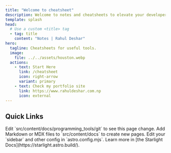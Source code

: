 ```yaml
---
title: "Welcome to cheatsheet"
description: Welcome to notes and cheatsheets to elevate your developer journey
template: splash
head:
  # Use a custom <title> tag
  - tag: title
    content: "Notes | Rahul Deshar"
hero:
  tagline: Cheatsheets for useful tools.
  image:
    file: ../../assets/houston.webp
  actions:
    - text: Start Here
      link: /cheatsheet
      icon: right-arrow
      variant: primary
    - text: Check my portfolio site
      link: https://www.rahuldeshar.com.np
      icon: external
---
```



## Quick Links

<CardGrid stagger>
  <Card title="Git" icon="pencil">
    Edit `src/content/docs/programming_tools/git` to see this page change.
  </Card>
  <Card title="Add new content" icon="add-document">
    Add Markdown or MDX files to `src/content/docs` to create new pages.
  </Card>
  <Card title="Configure your site" icon="setting">
    Edit your `sidebar` and other config in `astro.config.mjs`.
  </Card>
  <Card title="Read the docs" icon="open-book">
    Learn more in [the Starlight Docs](https://starlight.astro.build/).
  </Card>
</CardGrid>

